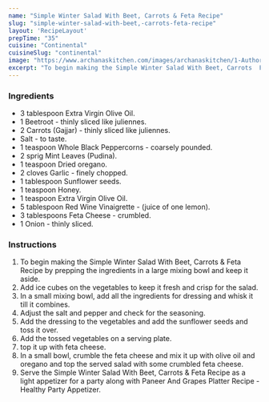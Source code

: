 ---
name: "Simple Winter Salad With Beet, Carrots & Feta Recipe"
slug: "simple-winter-salad-with-beet,-carrots-feta-recipe"
layout: 'RecipeLayout'
prepTime: "35"
cuisine: "Continental"
cuisineSlug: "continental"
image: "https://www.archanaskitchen.com/images/archanaskitchen/1-Author/sibyl_sunitha/Simple_Winter_Salad_With_Beet_Carrots__Feta_Recipe.jpg"
excerpt: "To begin making the Simple Winter Salad With Beet, Carrots  Feta Recipe by prepping the ingredients in a large mixing bowl and keep it aside"
---

### Ingredients

- 3 tablespoon Extra Virgin Olive Oil.
- 1 Beetroot - thinly sliced like juliennes.
- 2 Carrots (Gajjar) - thinly sliced like juliennes.
- Salt - to taste.
- 1 teaspoon Whole Black Peppercorns - coarsely pounded.
- 2 sprig Mint Leaves (Pudina).
- 1 teaspoon Dried oregano.
- 2 cloves Garlic - finely chopped.
- 1 tablespoon Sunflower seeds.
- 1 teaspoon Honey.
- 1 teaspoon Extra Virgin Olive Oil.
- 5 tablespoon Red Wine Vinaigrette - (juice of one lemon).
- 3 tablespoons Feta Cheese - crumbled.
- 1 Onion - thinly sliced.

### Instructions

1. To begin making the Simple Winter Salad With Beet, Carrots & Feta Recipe by prepping the ingredients in a large mixing bowl and keep it aside.
1. Add ice cubes on the vegetables to keep it fresh and crisp for the salad.
1. In a small mixing bowl, add all the ingredients for dressing and whisk it till it combines.
1. Adjust the salt and pepper and check for the seasoning.
1. Add the dressing to the vegetables and add the sunflower seeds and toss it over.
1. Add the tossed vegetables on a  serving plate.
1. top it up with feta cheese.
1. In a small bowl, crumble the feta cheese and mix it up with olive oil and oregano and top the served salad with some crumbled feta cheese.
1. Serve the Simple Winter Salad With Beet, Carrots & Feta Recipe as a light appetizer for a party along with Paneer And Grapes Platter Recipe - Healthy Party Appetizer.
